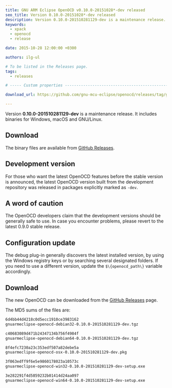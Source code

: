 ```yaml
---
title: GNU ARM Eclipse OpenOCD v0.10.0-20151028*-dev released
seo_title: Version 0.10.0-20151028*-dev released
description: Version 0.10.0-201510281129-dev is a maintenance release. It includes binaries for Windows of GNU ARM Eclipse OpenOCD.
keywords:
  - xpack
  - openocd
  - release

date: 2015-10-28 12:00:00 +0300

authors: ilg-ul

# To be listed in the Releases page.
tags:
  - releases

# ----- Custom properties -----------------------------------------------------

download_url: https://github.com/gnu-mcu-eclipse/openocd/releases/tag/gae-0.10.0-20151028/

---
```



Version **0.10.0-201510281129-dev** is a maintenance release. It includes binaries for Windows, macOS and GNU/Linux.

<!-- truncate -->

<PageMetadata title={frontMatter.seo_title} />

## Download

The binary files are available from <a href={frontMatter.download_url}>GitHub Releases</a>.

## Development version

For those who want the latest OpenOCD features before the stable version is announced, the latest OpenOCD version built from the development repository was released in packages explicitly marked as `-dev`.

## A word of caution

The OpenOCD developers claim that the development versions should be generally safe to use. In case you encounter problems, please revert to the latest 0.9.0 stable release.

## Configuration update

The debug plug-in generally discovers the latest installed version, by using the Windows registry keys or by searching several designated folders. If you need to use a different version, update the `$\{openocd_path\}` variable accordingly.

## Download

The new OpenOCD can be downloaded from the <a href={frontMatter.download_url}>GitHub Releases</a> page.

The MD5 sums of the files are:

```txt
6d4bb44d4218c0d5ecc1910ce3983162
gnuarmeclipse-openocd-debian32-0.10.0-201510281129-dev.tgz

c40683089d471b24347134b756f4984f
gnuarmeclipse-openocd-debian64-0.10.0-201510281129-dev.tgz

8f4efc7230a23c353edf507a82debe5a
gnuarmeclipse-openocd-osx-0.10.0-201510281129-dev.pkg

3f063edff9f6e5e9860178023a10573c
gnuarmeclipse-openocd-win32-0.10.0-201510281129-dev-setup.exe

3e282291f4d5859232b01414d24aa097
gnuarmeclipse-openocd-win64-0.10.0-201510281129-dev-setup.exe
```
